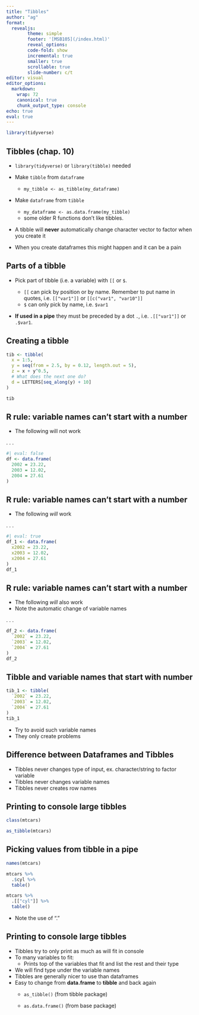 ```yaml
---
title: "Tibbles"
author: "ag"
format:
  revealjs:
        theme: simple
        footer: '[MSB105](/index.html)'
        reveal_options:
        code-fold: show
        incremental: true
        smaller: true
        scrollable: true
        slide-number: c/t
editor: visual
editor_options:
  markdown:
    wrap: 72
    canonical: true
    chunk_output_type: console
echo: true
eval: true
---
```


```r
library(tidyverse)
```

## Tibbles (chap. 10)

-   `library(tidyverse)` or `library(tibble)` needed

-   Make `tibble` from `dataframe`

    -   `my_tibble <- as_tibble(my_dataframe)`

-   Make `dataframe` from `tibble`

    -   `my_dataframe <- as.data.frame(my_tibble)`
    -   some older R functions don't like tibbles.

-   A tibble will **never** automatically change character vector to
    factor when you create it

-   When you create dataframes this might happen and it can be a pain

## Parts of a tibble

-   Pick part of tibble (i.e. a variable) with `[[` or `$`.

    -   `[[` can pick by position or by name. Remember to put name in
        quotes, i.e. `[["var1"]]` or `[[c("var1", "var10"]]`
    -   `$` can only pick by name, i.e. `$var1`

-   **If used in a pipe** they must be preceded by a dot `.`, i.e.
    `.[["var1"]]` or `.$var1`.

## Creating a tibble

```r
tib <- tibble(
  x = 1:5,
  y = seq(from = 2.5, by = 0.12, length.out = 5),
  z = x + y^0.5,
  # What does the next one do?
  d = LETTERS[seq_along(y) + 10]
)
```

```r
tib
```

## R rule: variable names can't start with a number

-   The following will not work

. . .

```r
#| eval: false
df <- data.frame(
  2002 = 23.22,
  2003 = 12.02,
  2004 = 27.61
)
```

## R rule: variable names can't start with a number

-   The following *will* work

. . .

```r
#| eval: true
df_1 <- data.frame(
  x2002 = 23.22,
  x2003 = 12.02,
  x2004 = 27.61
)
df_1
```

## R rule: variable names can't start with a number

-   The following *will* also work
-   Note the automatic change of variable names

. . .

```r
df_2 <- data.frame(
  `2002` = 23.22,
  `2003` = 12.02,
  `2004` = 27.61
)
df_2
```

## Tibble and variable names that start with number

```r
tib_1 <- tibble(
  `2002` = 23.22,
  `2003` = 12.02,
  `2004` = 27.61
)
tib_1
```

-   Try to avoid such variable names
-   They only create problems

## Difference between Dataframes and Tibbles

-   Tibbles never changes type of input, ex. character/string to factor
    variable
-   Tibbles never changes variable names
-   Tibbles never creates row names

## Printing to console large tibbles

```r
class(mtcars)
```

```r
as_tibble(mtcars)
```

## Picking values from tibble in a pipe

```r
names(mtcars)
```

```r
mtcars %>%
  .$cyl %>% 
  table()
```

```r
mtcars %>%
  .[["cyl"]] %>% 
  table()
```

-   Note the use of "."

## Printing to console large tibbles

-   Tibbles try to only print as much as will fit in console
-   To many variables to fit:
    -   Prints top of the variables that fit and list the rest and their
        type
-   We will find type under the variable names
-   Tibbles are generally nicer to use than dataframes
-   Easy to change from **data.frame** to **tibble** and back again
    -   `as_tibble()` (from tibble package)

    -   `as.data.frame()` (from base package)
